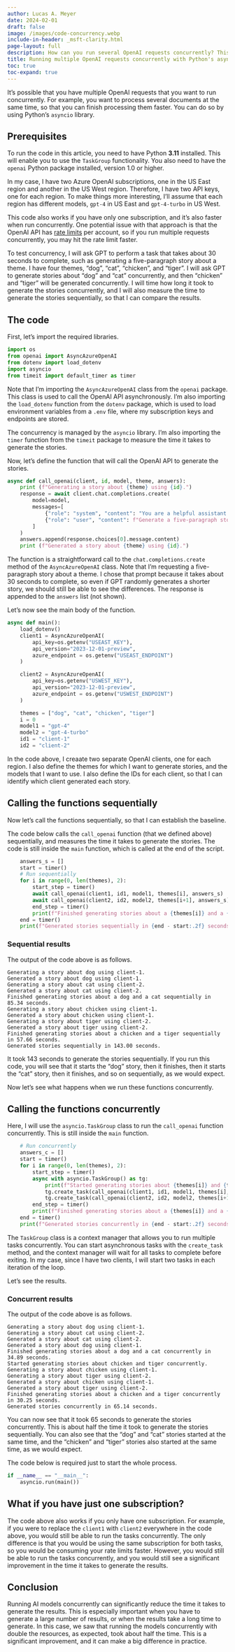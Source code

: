 ```yaml
---
author: Lucas A. Meyer
date: 2024-02-01
draft: false
image: /images/code-concurrency.webp
include-in-header: _msft-clarity.html
page-layout: full
description: How can you run several OpenAI requests concurrently? This article shows you how to use Python's asyncio library to run multiple requests concurrently.
title: Running multiple OpenAI requests concurrently with Python's asyncio
toc: true
toc-expand: true
---
```

<article data-clarity-region="article">

It's possible that you have multiple OpenAI requests that you want to run concurrently. For example, you want to process several documents at the same time, so that you can finish processing them faster. You can do so by using Python's `asyncio` library.

## Prerequisites

To run the code in this article, you need to have Python **3.11** installed. This will enable you to use the `TaskGroup` functionality. You also need to have the `openai` Python package installed, version 1.0 or higher.

In my case, I have two Azure OpenAI subscriptions, one in the US East region and another in the US West region. Therefore, I have two API keys, one for each region. To make things more interesting, I'll assume that each region has different models, `gpt-4` in US East and `gpt-4-turbo` in US West. 

:::{.callout-note}
This code also works if you have only one subscription, and it's also faster when run concurrently. One potential issue with that approach is that the OpenAI API has [rate limits](https://platform.openai.com/docs/guides/rate-limits) per account, so if you run multiple requests concurrently, you may hit the rate limit faster.
:::

To test concurrency, I will ask GPT to perform a task that takes about 30 seconds to complete, such as generating a five-paragraph story about a theme. I have four themes, "dog", "cat", "chicken", and "tiger". I will ask GPT to generate stories about "dog" and "cat" concurrently, and then "chicken" and "tiger" will be generated concurrently. I will time how long it took to generate the stories concurrently, and I will also measure the time to generate the stories sequentially, so that I can compare the results.

## The code

First, let's import the required libraries.

```python
import os
from openai import AsyncAzureOpenAI
from dotenv import load_dotenv
import asyncio
from timeit import default_timer as timer
```
Note that I'm importing the `AsyncAzureOpenAI` class from the `openai` package. This class is used to call the OpenAI API asynchronously. I'm also importing the `load_dotenv` function from the `dotenv` package, which is used to load environment variables from a `.env` file, where my subscription keys and endpoints are stored.

The concurrency is managed by the `asyncio` library. I'm also importing the `timer` function from the `timeit` package to measure the time it takes to generate the stories.

Now, let's define the function that will call the OpenAI API to generate the stories.

```python
async def call_openai(client, id, model, theme, answers):
    print (f"Generating a story about {theme} using {id}.")
    response = await client.chat.completions.create(
        model=model,
        messages=[
            {"role": "system", "content": "You are a helpful assistant."},
            {"role": "user", "content": f"Generate a five-paragraph story about a {theme}."},
        ]
    )
    answers.append(response.choices[0].message.content)
    print (f"Generated a story about {theme} using {id}.")

```
The function is a straightforward call to the `chat.completions.create` method of the `AsyncAzureOpenAI` class. Note that I'm requesting a five-paragraph story about a theme. I chose that prompt because it takes about 30 seconds to complete, so even if GPT randomly generates a shorter story, we should still be able to see the differences. The response is appended to the `answers` list (not shown).

Let's now see the main body of the function.

```python
async def main():
    load_dotenv()
    client1 = AsyncAzureOpenAI(
        api_key=os.getenv("USEAST_KEY"),  
        api_version="2023-12-01-preview",
        azure_endpoint = os.getenv("USEAST_ENDPOINT")
    )

    client2 = AsyncAzureOpenAI(
        api_key=os.getenv("USWEST_KEY"),  
        api_version="2023-12-01-preview",
        azure_endpoint = os.getenv("USWEST_ENDPOINT")
    )

    themes = ["dog", "cat", "chicken", "tiger"]
    i = 0
    model1 = "gpt-4"
    model2 = "gpt-4-turbo"
    id1 = "client-1"
    id2 = "client-2"
```

In the code above, I creaate two separate OpenAI clients, one for each region. I also define the themes for which I want to generate stories, and the models that I want to use. I also define the IDs for each client, so that I can identify which client generated each story.

## Calling the functions sequentially

Now let's call the functions sequentially, so that I can establish the baseline.

The code below calls the `call_openai` function (that we defined above) sequentially, and measures the time it takes to generate the stories. The code is still inside the `main` function, which is called at the end of the script.

```python
    answers_s = []
    start = timer()
    # Run sequentially
    for i in range(0, len(themes), 2):
        start_step = timer()
        await call_openai(client1, id1, model1, themes[i], answers_s)
        await call_openai(client2, id2, model2, themes[i+1], answers_s)
        end_step = timer()
        print(f"Finished generating stories about a {themes[i]} and a {themes[i+1]} sequentially in {end_step - start_step:.2f} seconds.")
    end = timer()
    print(f"Generated stories sequentially in {end - start:.2f} seconds.")
```

### Sequential results

The output of the code above is as follows.
```
Generating a story about dog using client-1.
Generated a story about dog using client-1.
Generating a story about cat using client-2.
Generated a story about cat using client-2.
Finished generating stories about a dog and a cat sequentially in 85.34 seconds.
Generating a story about chicken using client-1.
Generated a story about chicken using client-1.
Generating a story about tiger using client-2.
Generated a story about tiger using client-2.
Finished generating stories about a chicken and a tiger sequentially in 57.66 seconds.
Generated stories sequentially in 143.00 seconds.
```
It took 143 seconds to generate the stories sequentially. If you run this code, you will see that it starts the "dog" story, then it finishes, then it starts the "cat" story, then it finishes, and so on sequentially, as we would expect.

Now let's see what happens when we run these functions concurrently.

## Calling the functions concurrently

Here, I will use the `asyncio.TaskGroup` class to run the `call_openai` function concurrently. This is still inside the `main` function.   

```python
    # Run concurrently
    answers_c = []
    start = timer()
    for i in range(0, len(themes), 2):
        start_step = timer()
        async with asyncio.TaskGroup() as tg:
            print(f"Started generating stories about {themes[i]} and {themes[i+1]} concurrently.")
            tg.create_task(call_openai(client1, id1, model1, themes[i], answers_c))
            tg.create_task(call_openai(client2, id2, model2, themes[i+1], answers_c))
        end_step = timer()
        print(f"Finished generating stories about a {themes[i]} and a {themes[i+1]} concurrently in {end_step - start_step:.2f} seconds.")
    end = timer()
    print(f"Generated stories concurrently in {end - start:.2f} seconds.\n\n")

```
The `TaskGroup` class is a context manager that allows you to run multiple tasks concurrently. You can start asynchronous tasks with the `create_task` method, and the context manager will wait for all tasks to complete before exiting. In my case, since I have two clients, I will start two tasks in each iteration of the loop.

Let's see the results.

### Concurrent results

The output of the code above is as follows.
```
Generating a story about dog using client-1.
Generating a story about cat using client-2.
Generated a story about cat using client-2.
Generated a story about dog using client-1.
Finished generating stories about a dog and a cat concurrently in 34.89 seconds.
Started generating stories about chicken and tiger concurrently.
Generating a story about chicken using client-1.
Generating a story about tiger using client-2.
Generated a story about chicken using client-1.
Generated a story about tiger using client-2.
Finished generating stories about a chicken and a tiger concurrently in 30.25 seconds.
Generated stories concurrently in 65.14 seconds.
```

You can now see that it took 65 seconds to generate the stories concurrently. This is about half the time it took to generate the stories sequentially. You can also see that the "dog" and "cat" stories started at the same time, and the "chicken" and "tiger" stories also started at the same time, as we would expect.

The code below is required just to start the whole process.

```python
if __name__ == "__main__":
    asyncio.run(main())
```
## What if you have just one subscription?

The code above also works if you only have one subscription. For example, if you were to replace the `client1` with `client2` everywhere in the code above, you would still be able to run the tasks concurrently. The only difference is that you would be using the same subscription for both tasks, so you would be consuming your rate limits faster. However, you would still be able to run the tasks concurrently, and you would still see a significant improvement in the time it takes to generate the results.

## Conclusion

Running AI models concurrently can significantly reduce the time it takes to generate the results. This is especially important when you have to generate a large number of results, or when the results take a long time to generate. In this case, we saw that running the models concurrently with double the resources, as expected, took about half the time. This is a significant improvement, and it can make a big difference in practice.


</article>
